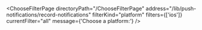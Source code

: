 

<ChooseFilterPage
  directoryPath="/ChooseFilterPage"
  address="/lib/push-notifications/record-notifications"
  filterKind="platform"
  filters={['ios']}
  currentFilter="all"
  message={'Choose a platform:'}
/>
